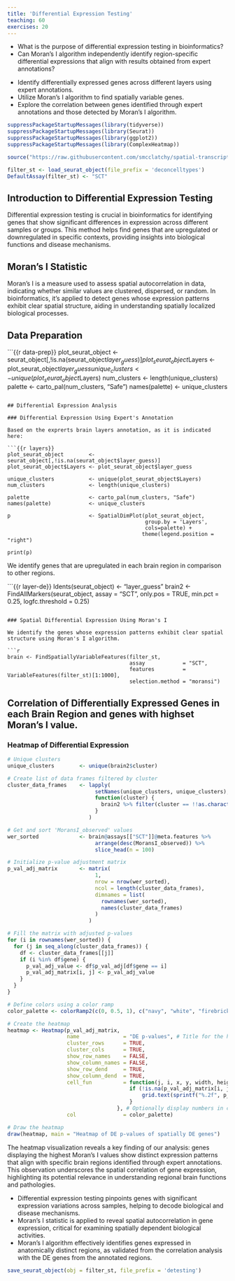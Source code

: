 ```yaml
---
title: 'Differential Expression Testing'
teaching: 60
exercises: 20
---
```


:::::::::::::::::::::::::::::::::::::: questions 

- What is the purpose of differential expression testing in bioinformatics?
- Can Moran's I algorithm independently identify region-specific differential expressions that align with results obtained from expert annotations?

::::::::::::::::::::::::::::::::::::::::::::::::

::::::::::::::::::::::::::::::::::::: objectives

- Identify differentially expressed genes across different layers using expert annotations.
- Utilize Moran's I algorithm to find spatially variable genes.
- Explore the correlation between genes identified through expert annotations and those detected by Moran's I algorithm.

::::::::::::::::::::::::::::::::::::::::::::::::

```r
suppressPackageStartupMessages(library(tidyverse))
suppressPackageStartupMessages(library(Seurat))
suppressPackageStartupMessages(library(ggplot2))
suppressPackageStartupMessages(library(ComplexHeatmap))

source("https://raw.githubusercontent.com/smcclatchy/spatial-transcriptomics/main/code/spatial_utils.R")

filter_st <- load_seurat_object(file_prefix = 'deconcelltypes')
DefaultAssay(filter_st) <- "SCT"
```

## Introduction to Differential Expression Testing

Differential expression testing is crucial in bioinformatics for identifying genes that show significant differences in expression across different samples or groups. 
This method helps find genes that are upregulated or downregulated in specific contexts, providing insights into biological functions and disease mechanisms.

## Moran's I Statistic

Moran's I is a measure used to assess spatial autocorrelation in data, indicating whether similar values are clustered, dispersed, or random. 
In bioinformatics, it's applied to detect genes whose expression patterns exhibit clear spatial structure, aiding in understanding spatially localized biological processes.

## Data Preparation

```{{r data-prep}}
plot_seurat_object        <- seurat_object[,!is.na(seurat_object$layer_guess)]
plot_seurat_object$Layers <- plot_seurat_object$layer_guess
unique_clusters           <- unique(plot_seurat_object$Layers)
num_clusters              <- length(unique_clusters)
palette                   <- carto_pal(num_clusters, "Safe")
names(palette)            <- unique_clusters

```

## Differential Expression Analysis

### Differential Expression Using Expert's Annotation

Based on the exprerts brain layers annotation, as it is indicated here:

```{{r layers}}
plot_seurat_object        <- seurat_object[,!is.na(seurat_object$layer_guess)]
plot_seurat_object$Layers <- plot_seurat_object$layer_guess

unique_clusters           <- unique(plot_seurat_object$Layers)
num_clusters              <- length(unique_clusters)

palette                   <- carto_pal(num_clusters, "Safe")
names(palette)            <- unique_clusters

p                         <- SpatialDimPlot(plot_seurat_object, 
                                            group.by = 'Layers', 
                                            cols=palette) +
                                           theme(legend.position = "right")

print(p)

```

We identify genes that are upregulated in each brain region in comparison to other regions.

```{{r layer-de}}
Idents(seurat_object)  <- "layer_guess"
brain2                  <- FindAllMarkers(seurat_object, 
                                          assay = "SCT", 
                                          only.pos = TRUE, 
                                          min.pct = 0.25, 
                                          logfc.threshold = 0.25)

```

### Spatial Differential Expression Using Moran's I

We identify the genes whose expression patterns exhibit clear spatial structure using Moran's I algorithm.

```r
brain <- FindSpatiallyVariableFeatures(filter_st, 
                                       assay            = "SCT", 
                                       features         = VariableFeatures(filter_st)[1:1000], 
                                       selection.method = "moransi")
```

## Correlation of Differentially Expressed Genes in each Brain Region and genes with highset Moran's I value.

### Heatmap of Differential Expression

```r

# Unique clusters
unique_clusters        <- unique(brain2$cluster)

# Create list of data frames filtered by cluster
cluster_data_frames    <- lapply(
                            setNames(unique_clusters, unique_clusters), 
                            function(cluster) {
                              brain2 %>% filter(cluster == !!as.character(cluster))
                            }
                          )

# Get and sort 'MoransI_observed' values
wer_sorted             <- brain@assays[["SCT"]]@meta.features %>%
                            arrange(desc(MoransI_observed)) %>%
                            slice_head(n = 100)

# Initialize p-value adjustment matrix
p_val_adj_matrix       <- matrix(
                            1, 
                            nrow = nrow(wer_sorted), 
                            ncol = length(cluster_data_frames), 
                            dimnames = list(
                              rownames(wer_sorted), 
                              names(cluster_data_frames)
                            )
                          )

# Fill the matrix with adjusted p-values
for (i in rownames(wer_sorted)) {
  for (j in seq_along(cluster_data_frames)) {
    df <- cluster_data_frames[[j]]
    if (i %in% df$gene) {
      p_val_adj_value <- df$p_val_adj[df$gene == i]
      p_val_adj_matrix[i, j] <- p_val_adj_value
    }
  }
}

# Define colors using a color ramp
color_palette <- colorRamp2(c(0, 0.5, 1), c("navy", "white", "firebrick3"))

# Create the heatmap
heatmap <- Heatmap(p_val_adj_matrix,
                   name              = "DE p-values", # Title for the heatmap legend
                   cluster_rows      = TRUE, 
                   cluster_cols      = TRUE,
                   show_row_names    = FALSE, 
                   show_column_names = FALSE,
                   show_row_dend     = TRUE, 
                   show_column_dend  = TRUE,
                   cell_fun          = function(j, i, x, y, width, height, fill) {
                                       if (!is.na(p_val_adj_matrix[i, j])) {
                                           grid.text(sprintf("%.2f", p_val_adj_matrix[i, j]), x, y)
                                       }
                                   }, # Optionally display numbers in cells
                   col               = color_palette)

# Draw the heatmap
draw(heatmap, main = "Heatmap of DE p-values of spatially DE genes")

```

The heatmap visualization reveals a key finding of our analysis: genes displaying the highest Moran's I values show distinct expression patterns that align with specific brain regions identified through expert annotations. 
This observation underscores the spatial correlation of gene expression, highlighting its potential relevance in understanding regional brain functions and pathologies.

:::::::::::::::::::::::::::::::::: keypoints

- Differential expression testing pinpoints genes with significant expression variations across samples, helping to decode biological and disease mechanisms. 
- Moran's I statistic is applied to reveal spatial autocorrelation in gene expression, critical for examining spatially dependent biological activities.
- Moran's I algorithm effectively identifies genes expressed in anatomically distinct regions, as validated from the correlation analysis with the DE genes from the annotated regions.

:::::::::::::::::::::::::::::::::::::::::::::

```r
save_seurat_object(obj = filter_st, file_prefix = 'detesting')
```

